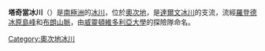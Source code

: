 {{coord|79|48|S|158|10|E|display=title}}

'''塔奇當冰川'''（{{lang-en|Touchdown Glacier}}）是[[南極洲|南極洲]]的[[冰川|冰川]]，位於[[奧次地|奧次地]]，是[[達爾文冰川|達爾文冰川]]的支流，流經[[羅登德冰原島峰|羅登德冰原島峰]]和[[布朗山脈_(奧次地)|布朗山脈]]，由[[威靈頓維多利亞大學|威靈頓維多利亞大學]]的探險隊命名。

{{DEFAULTSORT:Touchdown Glacier}}
[[Category:奧次地冰川|Category:奧次地冰川]]


{{OatesLand-geo-stub}}